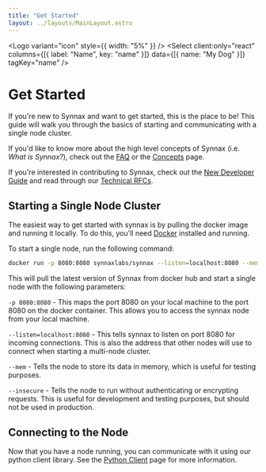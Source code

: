 ```yaml
---
title: "Get Started"
layout: ../layouts/MainLayout.astro
---
```




<Logo variant="icon" style={{ width: "5%" }} />
<Select
    client:only="react"
    columns={[{ label: "Name", key: "name" }]}
    data={[{ name: "My Dog" }]}
    tagKey="name"
/>

# Get Started

If you're new to Synnax and want to get started, this is the place to be! This guide will
walk you through the basics of starting and communicating with a single node cluster.

If you'd like to know more about the high level concepts of Synnax (i.e. _What is Synnax?_),
check out the [FAQ](../faq) or the [Concepts](../concepts) page.

If you're interested in contributing to Synnax, check out the [New Developer Guide](../developers/new-developer-guide)
and read through our [Technical RFCs](../category/technical-rfcs).

## Starting a Single Node Cluster

The easiest way to get started with synnax is by pulling the docker image and running it
locally. To do this, you'll need [Docker](https://docs.docker.com/get-docker/) installed
and running.

To start a single node, run the following command:

```bash
docker run -p 8080:8080 synnaxlabs/synnax --listen=localhost:8080 --mem --insecure
```

This will pull the latest version of Synnax from docker hub and start a single node
with the following parameters:

`-p 8080:8080` - This maps the port 8080 on your local machine to the port 8080 on the
docker container. This allows you to access the synnax node from your local machine.

`--listen=localhost:8080` - This tells synnax to listen on port 8080 for incoming
connections. This is also the address that other nodes will use to connect when starting
a multi-node cluster.

`--mem` - Tells the node to store its data in memory, which is useful for testing
purposes.

`--insecure` - Tells the node to run without authenticating or encrypting requests. This
is useful for development and testing purposes, but should not be used in production.

## Connecting to the Node

Now that you have a node running, you can communicate with it using our python
client library. See the [Python Client](../client-python/get-started) page for more information.
